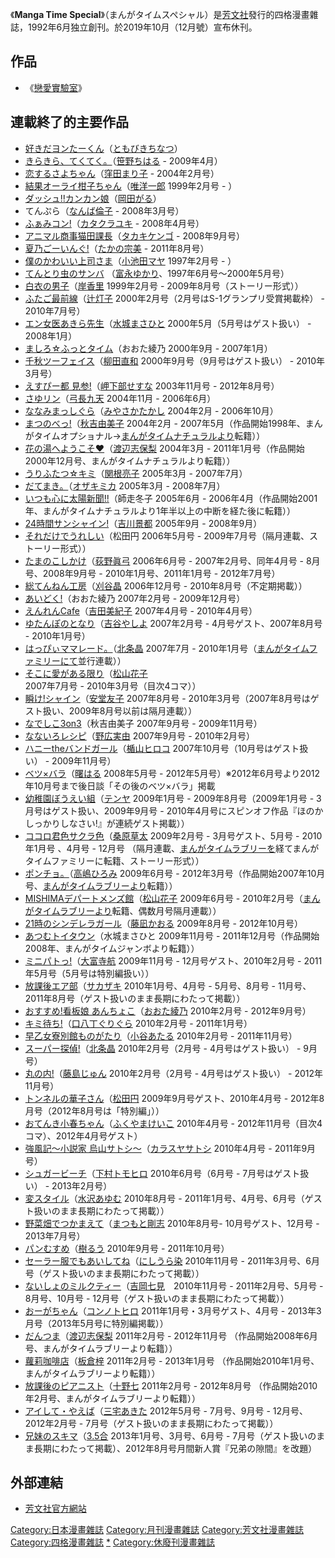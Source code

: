 {{Infobox Magazine
|              title = Manga Time Special
|         image_file = 
|         image_size = 173px
|      image_caption = 
|             editor =
|       editor_title =
|       staff_writer =
|          frequency = 月刊
|        circulation =
|           category = [[四格漫畫|四格漫畫]]雜誌
|            company =
|          publisher = [[芳文社|芳文社]]
|          firstdate = 1989
|          finaldate = 2019年10月21日
|            country = [[日本|日本]]
|           language = 日文
|            website = 
|               issn =
}}
《'''Manga Time Special'''》（まんがタイムスペシャル）是[[芳文社|芳文社]]發行的四格漫畫雜誌，1992年6月独立創刊。於2019年10月（12月號）宣布休刊。

==作品==
*《[[戀愛實驗室|戀愛實驗室]]》
== 連載終了的主要作品 ==
* [[好きだヨンたーくん|好きだヨンたーくん]]（[[ともびきちなつ|ともびきちなつ]]）
* [[きらきら、てくてく。|きらきら、てくてく。]]（[[笹野ちはる|笹野ちはる]] - 2009年4月）
* [[恋するさよちゃん|恋するさよちゃん]]（[[窪田まり子|窪田まり子]] - 2004年2月号）
* [[結果オーライ柑子ちゃん|結果オーライ柑子ちゃん]]（[[唯洋一郎|唯洋一郎]] 1999年2月号 - ）
* [[ダッシュ!!カンカン娘|ダッシュ!!カンカン娘]]（[[岡田がる|岡田がる]]）
* てんぷら（[[なんば倫子|なんば倫子]] - 2008年3月号）
* [[ふぁみコン!|ふぁみコン!]]（[[カタクラユキ|カタクラユキ]] - 2008年4月号）
* [[アニマル商事猫田課長|アニマル商事猫田課長]]（[[タカキケンゴ|タカキケンゴ]] - 2008年9月号）
* [[夏乃ごーいんぐ!|夏乃ごーいんぐ!]]（[[たかの宗美|たかの宗美]]<!--少なくとも2002年以前--> - 2011年8月号）
* [[僕のかわいい上司さま|僕のかわいい上司さま]]（[[小池田マヤ|小池田マヤ]] 1997年2月号 - ）
* [[てんとり虫のサンバ|てんとり虫のサンバ]] （[[富永ゆかり|富永ゆかり]]、1997年6月号～2000年5月号）
* [[白衣の男子|白衣の男子]]（[[岸香里|岸香里]] 1999年2月号 - 2009年8月号（ストーリー形式））
* [[ふたご最前線|ふたご最前線]]（[[辻灯子|辻灯子]] 2000年2月号（2月号はS-1グランプリ受賞掲載枠） - 2010年7月号）
* [[エン女医あきら先生|エン女医あきら先生]]（[[水城まさひと|水城まさひと]] 2000年5月（5月号はゲスト扱い） - 2008年1月）
* [[ましろ☆ふっとタイム|ましろ☆ふっとタイム]]（おおた綾乃 2000年9月 - 2007年1月）
* [[千秋ツーフェイス|千秋ツーフェイス]]（[[柳田直和|柳田直和]] 2000年9月号（9月号はゲスト扱い） - 2010年3月号）
* [[えすぴー都_見参!|えすぴー都 見参!]]（[[岬下部せすな|岬下部せすな]] 2003年11月号 - 2012年8月号）<!--2011年10月号休載-->
* [[さゆリン|さゆリン]]（[[弓長九天|弓長九天]] 2004年11月 - 2006年6月）
* [[ななみまっしぐら|ななみまっしぐら]]（[[みやさかたかし|みやさかたかし]] 2004年2月 - 2006年10月）
* [[まつのべっ!|まつのべっ!]]（[[秋吉由美子|秋吉由美子]] 2004年2月 - 2007年5月（作品開始1998年、まんがタイムオプショナル→[[まんがタイムナチュラル|まんがタイムナチュラル]]より転籍））
* [[花の湯へようこそ|花の湯へようこそ♥]]（[[渡辺志保梨|渡辺志保梨]] 2004年3月 - 2011年1月号（作品開始2000年12月号、まんがタイムナチュラルより転籍））
* [[うりふたつ☆キミ|うりふたつ☆キミ]]（[[関根亮子|関根亮子]] 2005年3月 - 2007年7月）
* [[だてまき。|だてまき。]]（[[オザキミカ|オザキミカ]] 2005年3月 - 2008年7月）
* [[いつも心に太陽新聞!!|いつも心に太陽新聞!!]]（師走冬子 2005年6月 - 2006年4月（作品開始2001年、まんがタイムナチュラルより1年半以上の中断を経た後に転籍））
* [[24時間サンシャイン!|24時間サンシャイン!]]（[[吉川景都|吉川景都]] 2005年9月 - 2008年9月）
* [[それだけでうれしい|それだけでうれしい]]（松田円 2006年5月号 - 2009年7月号（隔月連載、ストーリー形式））
* [[たまのこしかけ|たまのこしかけ]]（[[荻野眞弓|荻野眞弓]] 2006年6月号 - 2007年2月号、同年4月号 - 8月号、2008年9月号 - 2010年1月号、2011年1月号 - 2012年7月号）<!--2011年6月号は再録-->
* [[総てんねん工房|総てんねん工房]]（[[刈谷晶|刈谷晶]] 2006年12月号 - 2010年8月号（不定期掲載））
* [[あいどく!|あいどく!]]（おおた綾乃 2007年2月号 - 2009年12月号）
* [[えんれんCafe|えんれんCafe]]（[[吉田美紀子|吉田美紀子]] 2007年4月号 - 2010年4月号）
* [[ゆたんぽのとなり|ゆたんぽのとなり]]（[[吉谷やしよ|吉谷やしよ]] 2007年2月号 - 4月号ゲスト、2007年8月号 - 2010年1月号）
* [[はっぴぃママレード。|はっぴぃママレード。]]（[[北条晶|北条晶]] 2007年7月 - 2010年1月号（[[まんがタイムファミリー|まんがタイムファミリー]]にて並行連載））
* [[そこに愛がある限り|そこに愛がある限り]]（[[松山花子|松山花子]] 2007年7月号 - 2010年3月号（目次4コマ））
* [[瞬け!シャイン|瞬け!シャイン]]（[[安堂友子|安堂友子]] 2007年8月号 - 2010年3月号（2007年8月号はゲスト扱い、2009年8月号以前は隔月連載））
* [[なでしこ3on3|なでしこ3on3]]（秋吉由美子 2007年9月号 - 2009年11月号）
* [[なないろレシピ|なないろレシピ]]（[[野広実由|野広実由]] 2007年9月号 - 2010年2月号）
* [[ハニーtheバンドガール|ハニーtheバンドガール]]（[[楯山ヒロコ|楯山ヒロコ]] 2007年10月号（10月号はゲスト扱い） - 2009年11月号）
* [[ベツ×バラ|ベツ×バラ]]（[[曙はる|曙はる]] 2008年5月号 - 2012年5月号）※2012年6月号より2012年10月号まで後日談「その後のベツ×バラ」掲載
* [[幼稚園ぼうえい組|幼稚園ぼうえい組]]（[[テンヤ|テンヤ]] 2009年1月号 - 2009年8月号（2009年1月号 - 3月号はゲスト扱い、2009年9月号 - 2010年4月号にスピンオフ作品『ほのかしっかりしなさい!』が連続ゲスト掲載））
* [[ココロ君色サクラ色|ココロ君色サクラ色]]（[[桑原草太|桑原草太]] 2009年2月号 - 3月号ゲスト、5月号 - 2010年1月号<!--この間奇数月号-->、4月号 - 12月号<!--この間偶数月号-->（隔月連載、[[まんがタイムラブリー|まんがタイムラブリー]]を経てまんがタイムファミリーに転籍、ストーリー形式））
* [[ポンチョ。|ポンチョ。]]（[[高嶋ひろみ|高嶋ひろみ]] 2009年6月号 - 2012年3月号（作品開始2007年10月号、[[まんがタイムラブリー|まんがタイムラブリー]]より転籍））
* [[MISHIMAデパートメンズ館|MISHIMAデパートメンズ館]]（[[松山花子|松山花子]] 2009年6月号 - 2010年2月号（[[まんがタイムラブリー|まんがタイムラブリー]]より転籍、偶数月号隔月連載））
* [[21時のシンデレラガール|21時のシンデレラガール]]（[[藤凪かおる|藤凪かおる]] 2009年8月号 - 2012年10月号）
* [[あつむトイタウン|あつむトイタウン]]（水城まさひと 2009年11月号 - 2011年12月号（作品開始2008年、まんがタイムジャンボより転籍））
* [[ミニパトっ!|ミニパトっ!]]（[[大富寺航|大富寺航]] 2009年11月号 - 12月号ゲスト、2010年2月号 - 2011年5月号（5月号は特別編扱い））
* [[放課後エア部|放課後エア部]]（[[サカザキ|サカザキ]] 2010年1月号、4月号 - 5月号、8月号 - 11月号、2011年8月号（ゲスト扱いのまま長期にわたって掲載））
* [[おすすめ!看板娘_あんちょこ|おすすめ!看板娘 あんちょこ]]（[[おおた綾乃|おおた綾乃]] 2010年2月号 - 2012年9月号）
* [[キミ待ち!|キミ待ち!]]（[[口八丁ぐりぐら|口八丁ぐりぐら]] 2010年2月号 - 2011年1月号）
* [[早乙女寮別館ものがたり|早乙女寮別館ものがたり]]（[[小谷あたる|小谷あたる]] 2010年2月号 - 2011年11月号）<!--2011年2月号休載-->
* [[スーパー探偵!|スーパー探偵!]]（[[北条晶|北条晶]] 2010年2月号（2月号 - 4月号はゲスト扱い） - 9月号）
* [[丸の内!|丸の内!]]（[[藤島じゅん|藤島じゅん]] 2010年2月号（2月号 - 4月号はゲスト扱い） - 2012年11月号）
* [[トンネルの華子さん|トンネルの華子さん]]（[[松田円|松田円]] 2009年9月号ゲスト、2010年4月号 - 2012年8月号（2012年8月号は「特別編」））
* [[おてんき小春ちゃん|おてんき小春ちゃん]]（[[ふくやまけいこ|ふくやまけいこ]] 2010年4月号 - 2012年11月号（目次4コマ）、2012年4月号ゲスト）
* [[強風記〜小説家_烏山サトシ〜|強風記〜小説家 烏山サトシ〜]]（[[カラスヤサトシ|カラスヤサトシ]] 2010年4月号 - 2011年9月号）
* [[シュガービーチ|シュガービーチ]]（[[下村トモヒロ|下村トモヒロ]] 2010年6月号（6月号 - 7月号はゲスト扱い） - 2013年2月号）
* [[変スタイル|変スタイル]]（[[水沢あゆむ|水沢あゆむ]] 2010年8月号 - 2011年1月号、4月号、6月号（ゲスト扱いのまま長期にわたって掲載））
* [[野菜畑でつかまえて|野菜畑でつかまえて]]（[[まつもと剛志|まつもと剛志]] 2010年8月号- 10月号ゲスト、12月号 - 2013年7月号）
* [[パンむすめ|パンむすめ]]（[[樹るう|樹るう]] 2010年9月号 - 2011年10月号）
* [[セーラー服でもあいしてね|セーラー服でもあいしてね]]（[[にしうら染|にしうら染]] 2010年11月号 - 2011年3月号、6月号（ゲスト扱いのまま長期にわたって掲載））
* [[ないしょのミルクティー|ないしょのミルクティー]]（[[吉岡七見|吉岡七見]]　2010年11月号 - 2011年2月号、5月号 - 8月号、10月号 - 12月号（ゲスト扱いのまま長期にわたって掲載））
* [[おーがちゃん|おーがちゃん]]（[[コンノトヒロ|コンノトヒロ]] 2011年1月号・3月号ゲスト、4月号 - 2013年3月号（2013年5月号に特別編掲載））
* [[だんつま|だんつま]]（[[渡辺志保梨|渡辺志保梨]] 2011年2月号 - 2012年11月号 （作品開始2008年6月号、まんがタイムラブリーより転籍））
* [[蘿莉咖啡店|蘿莉咖啡店]]（[[板倉梓|板倉梓]] 2011年2月号 - 2013年1月号 （作品開始2010年1月号、まんがタイムラブリーより転籍））
* [[放課後のピアニスト|放課後のピアニスト]]（[[十野七|十野七]] 2011年2月号 - 2012年8月号 （作品開始2010年2月号、まんがタイムラブリーより転籍））
* [[アイして・やえば|アイして・やえば]]（[[三宅あきた|三宅あきた]] 2012年5月号 - 7月号、9月号 - 12月号、2012年2月号 - 7月号（ゲスト扱いのまま長期にわたって掲載））
* [[兄妹のスキマ|兄妹のスキマ]]（[[3.5合|3.5合]] 2013年1月号、3月号、6月号 - 7月号（ゲスト扱いのまま長期にわたって掲載）、2012年8月号月間新人賞『兄弟の隙間』を改題）

== 外部連結 ==
* [http://www.houbunsha.co.jp/ 芳文社官方網站] {{Wayback|url=http://www.houbunsha.co.jp/ |date=20050327014350 }}{{ja icon}}

{{Manga Time系列雜誌}}

[[Category:日本漫畫雜誌|Category:日本漫畫雜誌]]
[[Category:月刊漫畫雜誌|Category:月刊漫畫雜誌]]
[[Category:芳文社漫畫雜誌|Category:芳文社漫畫雜誌]]
[[Category:四格漫畫雜誌|Category:四格漫畫雜誌]]
[[Category:Manga_Time|*]]
[[Category:休廢刊漫畫雜誌|Category:休廢刊漫畫雜誌]]
